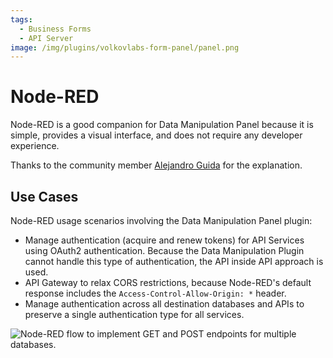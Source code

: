 ```yaml
---
tags:
  - Business Forms
  - API Server
image: /img/plugins/volkovlabs-form-panel/panel.png
---
```



# Node-RED

Node-RED is a good companion for Data Manipulation Panel because it is simple, provides a visual interface, and does not require any developer experience.

Thanks to the community member [Alejandro Guida](https://github.com/canob) for the explanation.

## Use Cases

Node-RED usage scenarios involving the Data Manipulation Panel plugin:

- Manage authentication (acquire and renew tokens) for API Services using OAuth2 authentication. Because the Data Manipulation Plugin cannot handle this type of authentication, the API inside API approach is used.
- API Gateway to relax CORS restrictions, because Node-RED's default response includes the `Access-Control-Allow-Origin: *` header.
- Manage authentication across all destination databases and APIs to preserve a single authentication type for all services.

<Image
  title="Node-RED flow to implement GET and POST endpoints for multiple databases."
  src="/img/plugins/volkovlabs-form-panel/node-red.png"
  lazy={false}
/>
